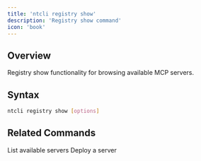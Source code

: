 ```yaml
---
title: 'ntcli registry show'
description: 'Registry show command'
icon: 'book'
---
```


## Overview

Registry show functionality for browsing available MCP servers.

## Syntax

```bash
ntcli registry show [options]
```

## Related Commands

<CardGroup cols={2}>
  <Card
    title="registry list"
    icon="list"
    href="/commands/registry/list"
  >
    List available servers
  </Card>
  <Card
    title="server deploy"
    icon="rocket"
    href="/commands/server/deploy"
  >
    Deploy a server
  </Card>
</CardGroup>
